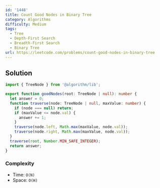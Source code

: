 ```yaml
---
id: '1448'
title: Count Good Nodes in Binary Tree
category: Algorithms
difficulty: Medium
tags:
  - Tree
  - Depth-First Search
  - Breadth-First Search
  - Binary Tree
url: https://leetcode.com/problems/count-good-nodes-in-binary-tree
---
```


## Solution

```typescript showLineNumbers
import { TreeNode } from '@algorithm/lib';

export function goodNodes(root: TreeNode | null): number {
  let answer = 0;
  function traverse(node: TreeNode | null, maxValue: number) {
    if (node === null) return;
    if (maxValue <= node.val) {
      answer += 1;
    }
    traverse(node.left, Math.max(maxValue, node.val));
    traverse(node.right, Math.max(maxValue, node.val));
  }
  traverse(root, Number.MIN_SAFE_INTEGER);
  return answer;
}
```

### Complexity

- Time: `O(N)`
- Space: `O(H)`
